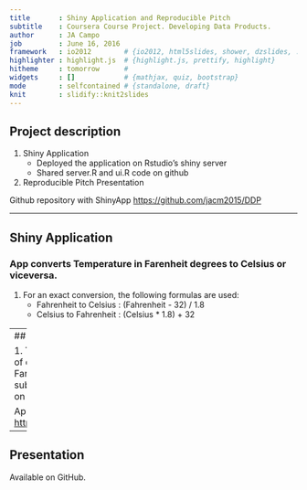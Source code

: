```yaml
---
title       : Shiny Application and Reproducible Pitch
subtitle    : Coursera Course Project. Developing Data Products.
author      : JA Campo
job         : June 16, 2016
framework   : io2012        # {io2012, html5slides, shower, dzslides, ...}
highlighter : highlight.js  # {highlight.js, prettify, highlight}
hitheme     : tomorrow      # 
widgets     : []            # {mathjax, quiz, bootstrap}
mode        : selfcontained # {standalone, draft}
knit        : slidify::knit2slides
---
```


## Project description

1. Shiny Application
    + Deployed  the application on Rstudio's shiny server   
    + Shared server.R and ui.R code on github
2. Reproducible Pitch Presentation  

Github repository with ShinyApp <https://github.com/jacm2015/DDP>

---  

## Shiny Application

### App converts Temperature in Farenheit degrees to Celsius or viceversa.

1. For an exact conversion, the following formulas are  used:
    + Fahrenheit to Celsius : (Fahrenheit - 32)  /  1.8     
    +   Celsius to Fahrenheit : (Celsius  *  1.8) + 32    


---
## How to use


1. To run the app
    + Enter the number of degrees to convert
    + Tick Farentheit or Celsius
    + Press submmit
2. Result will be displayed on then main panel.           

App link <https://jacm.shinyapps.io/ProjectApp/>



---

## Presentation    

Available on  GitHub.        

   
